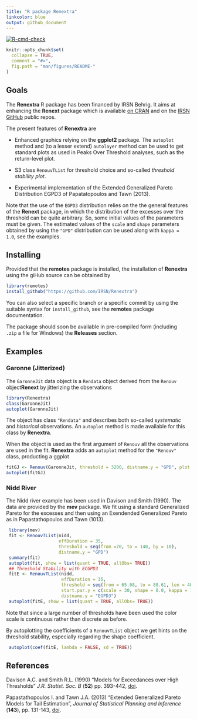 ```yaml
---
title: "R package Renextra"
linkcolor: blue
output: github_document
---
```


<!-- badges: start -->
[![R-cmd-check](https://github.com/yvesdeville/nieve/actions/workflows/check.yml/badge.svg)](https://github.com/yvesdeville/nieve/actions/workflows/check.yml)
<!-- badges: end -->

```r
knitr::opts_chunk$set(
  collapse = TRUE,
  comment = "#>",
  fig.path = "man/figures/README-"
)
```


## Goals

The **Renextra** R package has been financed by IRSN Behrig. It aims
at enhancing the **Renext** package which is available [on
CRAN](https://cran.r-project.org/web/packages/Renext/index.html) and
on the [IRSN GitHub](https://github.com/IRSN/Renext) public repos.

The present features of **Renextra** are

- Enhanced graphics relying on the **ggplot2** package. The `autoplot`
  method and (to a lesser extend) `autolayer` method can be used to
  get standard plots as used in Peaks Over Threshold analyses, such as
  the return-level plot.

- S3 class `RenouvTList` for threshold choice and so-called *threshold
  stability plot*.
  
- Experimental implementation of the Extended Generalized Pareto
 Distribution EGPD3 of Papatatopoulos and Tawn (2013).
 
 Note that the use of the `EGPD3` distribution relies on the the
 general features of the **Renext** package, in which the distribution
 of the excesses over the threshold can be quite arbitrary. So, some
 initial values of the parameters must be given. The estimated values
 of the `scale` and `shape` parameters obtained by using the `"GPD"`
 distribution can be used along with `kappa = 1.0`, see the examples.
 

## Installing

Provided that the **remotes** package is installed, the installation of
**Renextra** using the giHub source can be obtained by


```r
library(remotes)
install_github("https://github.com/IRSN/Renextra")
```

You can also select a specific branch or a specific commit by using
the suitable syntax for `install_github`, see the **remotes** package
documentation.

The package should soon be available in pre-compiled form (including  
`.zip` a file for Windows) the **Releases** section.

## Examples

### Garonne (Jitterized)

The `GaronneJit` data object is a `Rendata` object derived from the
`Renouv` object**Renext** by jitterizing the observations 


```r
library(Renextra)
class(GaronneJit)
autoplot(GaronneJit)
```

The object has class `"Rendata"` and describes both so-called *systematic* 
and *historical* observations. An `autoplot` method is made available for this class by **Renextra**.

When the object is used as the first argument of `Renouv` all the
observations are used in the fit. **Renextra** adds an `autoplot`
method for the `"Renouv"` class, producting a ggplot

```r
fitGJ <- Renouv(GaronneJit, threshold = 3200, distname.y = "GPD", plot = FALSE)
autoplot(fitGJ)
```

### Nidd River 

The Nidd river example has been used in Davison and Smith (1990). The data 
are provided by the **mev** package. We fit using a standard Generalized 
Pareto for the excesses and then using an Exendended Generalized Pareto
as in Papastathopoulos and Tawn (1013).

```r
 library(mev)
 fit <- RenouvTList(nidd,
                    effDuration = 35,
                    threshold = seq(from =70, to = 140, by = 10),
                    distname.y = "GPD")
 summary(fit)
 autoplot(fit, show = list(quant = TRUE, allObs= TRUE))
 ## Threshold Stability with ECGPD3
 fitE <- RenouvTList(nidd,
                     effDuration = 35,
                     threshold = seq(from = 65.08, to = 88.61, len = 40),
                     start.par.y = c(scale = 30, shape = 0.0, kappa = 1.0),
                     distname.y = "EGPD3")
 autoplot(fitE, show = list(quant = TRUE, allObs= TRUE))
```

Note that since a large number of thresholds have been used the color scale 
is continuous rather than discrete as before.

By autoplotting the coefficients of a `RenouvTList` object we get 
hints on the threshold stability, especially regarding the shape coefficient.


```r
 autoplot(coef(fitE, lambda = FALSE, sd = TRUE))

```
 
## References 
 
Davison A.C. and Smith R.L. (1990) "Models for Exceedances over High Thresholds"
  *J.R. Statist. Soc. B* (**52**) pp. 393-442,
  [doi](https://doi.org/10.1111/j.2517-6161.1990.tb01796.x).
 
Papastathopoulos I. and Tawn J.A. (2013) "Extended Generalized Pareto
    Models for Tail Estimation", *Journal of Statistical
    Planning and Inference* (**143**), pp. 131-143, 
	[doi](https://doi.org/10.1016/j.jspi.2012.07.001).
